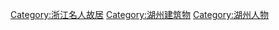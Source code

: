 [[Category:浙江名人故居|Category:浙江名人故居]]
[[Category:湖州建筑物|Category:湖州建筑物]]
[[Category:湖州人物|Category:湖州人物]]